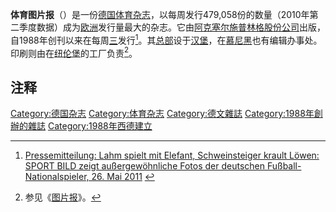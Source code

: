 {{Infobox Magazine
| title             = 体育图片报<br>Sport Bild
| image_file        = Sportbild-logo.png
| image_size        = 150px
| image_caption     = 
| editor            = 
| frequency         = 周三发行
| category          = 体育杂志
| company           = [[阿克塞尔施普林格股份公司|阿克塞尔施普林格股份公司]]
| firstdate         = 1988年2月24日
| total_circulation = 402,222份（2013年）
| paid_circulation  = 396,425份（2013年）
| country           = {{GER}}
| based             = [[汉堡|汉堡]]
| language          = [[德语|德语]]
| website           = [http://www.sportbild.de/ sportbild.de]
|  issn             = 0934-3369
}}
'''体育图片报'''（{{lang-de|'''Sport Bild'''}}）是一份[[德国|德国]][[体育|体育]][[杂志|杂志]]，以每周发行479,058份的数量（{{link-de|IVW|Informationsgemeinschaft zur Feststellung der Verbreitung von Werbeträgern}}2010年第二季度数据）成为[[欧洲|欧洲]]发行量最大的杂志。它由[[阿克塞尔施普林格股份公司|阿克塞尔施普林格股份公司]]出版，自1988年创刊以来在每周[[三|三]]发行<ref>{{de}}[http://www.axelspringer.de/presse/Lahm-spielt-mit-Elefant-Schweinsteiger-krault-Loewen-SPORT-BILD-zeigt-aussergewoehnliche-Fotos-der-deutschen-Fussball-Nationalspieler_1351736.html Pressemitteilung: Lahm spielt mit Elefant, Schweinsteiger krault Löwen: SPORT BILD zeigt außergewöhnliche Fotos der deutschen Fußball-Nationalspieler, 26. Mai 2011] {{Wayback|url=http://www.axelspringer.de/presse/Lahm-spielt-mit-Elefant-Schweinsteiger-krault-Loewen-SPORT-BILD-zeigt-aussergewoehnliche-Fotos-der-deutschen-Fussball-Nationalspieler_1351736.html |date=20160304200721 }}</ref>。其[[总部|总部]]设于[[汉堡|汉堡]]，在[[慕尼黑|慕尼黑]]也有编辑办事处。印刷则由{{link-de|普利诺维斯|Prinovis}}在[[纽伦堡|纽伦堡]]的工厂负责<ref>参见《[[图片报|图片报]]》。</ref>。

==注释==
{{reflist}}

[[Category:德国杂志|Category:德国杂志]]
[[Category:体育杂志|Category:体育杂志]]
[[Category:德文雜誌|Category:德文雜誌]]
[[Category:1988年創辦的雜誌|Category:1988年創辦的雜誌]]
[[Category:1988年西德建立|Category:1988年西德建立]]